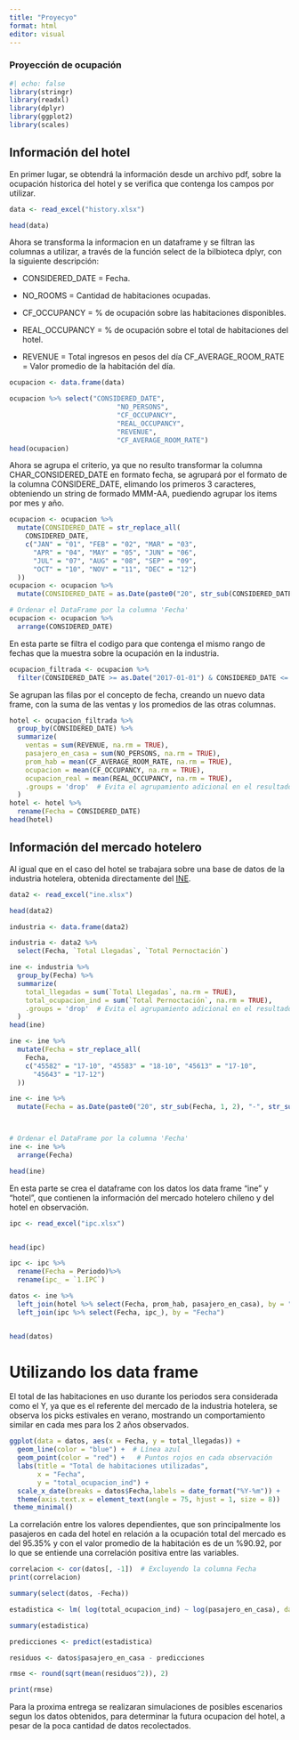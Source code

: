 ```yaml
---
title: "Proyecyo"
format: html
editor: visual
---
```


### **Proyección de ocupación**

```r
#| echo: false
library(stringr)
library(readxl)
library(dplyr)
library(ggplot2)
library(scales)
```

## Información del hotel

En primer lugar, se obtendrá la información desde un archivo pdf, sobre la ocupación historica del hotel y se verifica que contenga los campos por utilizar.

```r
data <- read_excel("history.xlsx")

head(data)
```

Ahora se transforma la informacion en un dataframe y se filtran las columnas a utilizar, a través de la función select de la bilbioteca dplyr, con la siguiente descripción:

-   CONSIDERED_DATE = Fecha.

-   NO_ROOMS = Cantidad de habitaciones ocupadas.

-   CF_OCCUPANCY = % de ocupación sobre las habitaciones disponibles.

-   REAL_OCCUPANCY = % de ocupación sobre el total de habitaciones del hotel.

-   REVENUE = Total ingresos en pesos del día CF_AVERAGE_ROOM_RATE = Valor promedio de la habitación del día.

```r
ocupacion <- data.frame(data)

ocupacion %>% select("CONSIDERED_DATE",
                           "NO_PERSONS",
                           "CF_OCCUPANCY",
                           "REAL_OCCUPANCY", 
                           "REVENUE",
                           "CF_AVERAGE_ROOM_RATE")
head(ocupacion)
```

Ahora se agrupa el criterio, ya que no resulto transformar la columna CHAR_CONSIDERED_DATE en formato fecha, se agrupará por el formato de la columna CONSIDERE_DATE, elimando los primeros 3 caracteres, obteniendo un string de formado MMM-AA, puediendo agrupar los items por mes y año.

```r
ocupacion <- ocupacion %>%
  mutate(CONSIDERED_DATE = str_replace_all(
    CONSIDERED_DATE,
    c("JAN" = "01", "FEB" = "02", "MAR" = "03", 
      "APR" = "04", "MAY" = "05", "JUN" = "06", 
      "JUL" = "07", "AUG" = "08", "SEP" = "09", 
      "OCT" = "10", "NOV" = "11", "DEC" = "12")
  ))
ocupacion <- ocupacion %>%
  mutate(CONSIDERED_DATE = as.Date(paste0("20", str_sub(CONSIDERED_DATE, 1, 2), "-", str_sub(CONSIDERED_DATE, 4, 5), "-01"))) # Formato: YYYY-MM-DD

# Ordenar el DataFrame por la columna 'Fecha'
ocupacion <- ocupacion %>%
  arrange(CONSIDERED_DATE)
```

En esta parte se filtra el codigo para que contenga el mismo rango de fechas que la muestra sobre la ocupación en la industria.

```r
ocupacion_filtrada <- ocupacion %>%
  filter(CONSIDERED_DATE >= as.Date("2017-01-01") & CONSIDERED_DATE <= as.Date("2018-10-01"))
```

Se agrupan las filas por el concepto de fecha, creando un nuevo data frame, con la suma de las ventas y los promedios de las otras columnas.

```r
hotel <- ocupacion_filtrada %>%
  group_by(CONSIDERED_DATE) %>%
  summarize(
    ventas = sum(REVENUE, na.rm = TRUE), 
    pasajero_en_casa = sum(NO_PERSONS, na.rm = TRUE),
    prom_hab = mean(CF_AVERAGE_ROOM_RATE, na.rm = TRUE),
    ocupacion = mean(CF_OCCUPANCY, na.rm = TRUE),
    ocupacion_real = mean(REAL_OCCUPANCY, na.rm = TRUE),
    .groups = 'drop'  # Evita el agrupamiento adicional en el resultado
  )
hotel <- hotel %>%
  rename(Fecha = CONSIDERED_DATE)
head(hotel)
```

## Información del mercado hotelero

Al igual que en el caso del hotel se trabajara sobre una base de datos de la industria hotelera, obtenida directamente del [INE](https://view.officeapps.live.com/op/view.aspx?src=https%3A%2F%2Fwww.ine.gob.cl%2Fdocs%2Fdefault-source%2Factividad-del-turismo%2Fbbdd%2Fdocumentos%2Fenero-2017-a-octubre-2018.xlsx%3Fsfvrsn%3D1965c721_4&wdOrigin=BROWSELINK).

```r
data2 <- read_excel("ine.xlsx")

head(data2)
```

```r
industria <- data.frame(data2)

industria <- data2 %>%
  select(Fecha, `Total Llegadas`, `Total Pernoctación`)

ine <- industria %>% 
  group_by(Fecha) %>%
  summarize(
    total_llegadas = sum(`Total Llegadas`, na.rm = TRUE), 
    total_ocupacion_ind = sum(`Total Pernoctación`, na.rm = TRUE),
    .groups = 'drop'  # Evita el agrupamiento adicional en el resultado
  )
head(ine)
```

```r

ine <- ine %>%
  mutate(Fecha = str_replace_all(
    Fecha,
    c("45582" = "17-10", "45583" = "18-10", "45613" = "17-10", 
      "45643" = "17-12")
  ))

ine <- ine %>%
  mutate(Fecha = as.Date(paste0("20", str_sub(Fecha, 1, 2), "-", str_sub(Fecha, 4, 5), "-01"))) # Formato: YYYY-MM-DD



# Ordenar el DataFrame por la columna 'Fecha'
ine <- ine %>%
  arrange(Fecha)

head(ine)
```

En esta parte se crea el dataframe con los datos los data frame "ine" y "hotel", que contienen la información del mercado hotelero chileno y del hotel en observación.

```r
ipc <- read_excel("ipc.xlsx")


head(ipc)
```


```r
ipc <- ipc %>%
  rename(Fecha = Periodo)%>%
  rename(ipc_ = `1.IPC`)

datos <- ine %>%
  left_join(hotel %>% select(Fecha, prom_hab, pasajero_en_casa), by = "Fecha")%>%
  left_join(ipc %>% select(Fecha, ipc_), by = "Fecha")


head(datos)
```

# Utilizando los data frame

El total de las habitaciones en uso durante los periodos sera considerada como el Y, ya que es el referente del mercado de la industria hotelera, se observa los picks estivales en verano, mostrando un comportamiento similar en cada mes para los 2 años observados.

```r
ggplot(data = datos, aes(x = Fecha, y = total_llegadas)) +
  geom_line(color = "blue") +  # Línea azul
  geom_point(color = "red") +   # Puntos rojos en cada observación
  labs(title = "Total de habitaciones utilizadas",
       x = "Fecha",
       y = "total_ocupacion_ind") +
  scale_x_date(breaks = datos$Fecha,labels = date_format("%Y-%m")) + 
  theme(axis.text.x = element_text(angle = 75, hjust = 1, size = 8))
 theme_minimal()
```

La correlación entre los valores dependientes, que son principalmente los pasajeros en cada del hotel en relación a la ocupación total del mercado es del 95.35% y con el valor promedio de la habitación es de un %90.92, por lo que se entiende una correlación positiva entre las variables.

```r
correlacion <- cor(datos[, -1])  # Excluyendo la columna Fecha
print(correlacion)
```


```r
summary(select(datos, -Fecha))
```



```r

estadistica <- lm( log(total_ocupacion_ind) ~ log(pasajero_en_casa), data = datos)

summary(estadistica)

```


```r
predicciones <- predict(estadistica)

residuos <- datos$pasajero_en_casa - predicciones

rmse <- round(sqrt(mean(residuos^2)), 2)

print(rmse)
```
Para la proxima entrega se realizaran simulaciones de posibles escenarios segun los datos obtenidos, para determinar la futura ocupacion del hotel, a pesar de la poca cantidad de datos recolectados.
